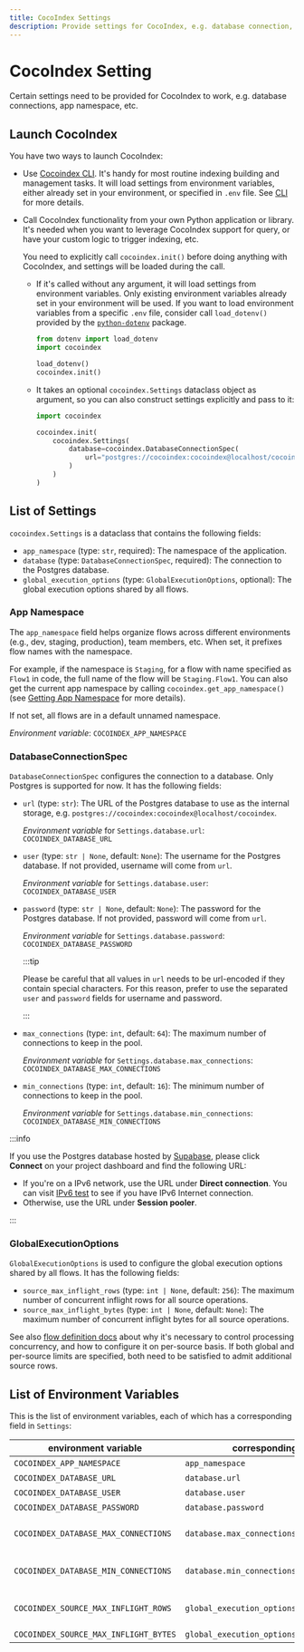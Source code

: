 ```yaml
---
title: CocoIndex Settings
description: Provide settings for CocoIndex, e.g. database connection, app namespace, etc.
---
```



# CocoIndex Setting

Certain settings need to be provided for CocoIndex to work, e.g. database connections, app namespace, etc.

## Launch CocoIndex

You have two ways to launch CocoIndex:

*   Use [Cocoindex CLI](cli). It's handy for most routine indexing building and management tasks.
    It will load settings from environment variables, either already set in your environment, or specified in `.env` file.
    See [CLI](cli#environment-variables) for more details.

*   Call CocoIndex functionality from your own Python application or library.
    It's needed when you want to leverage CocoIndex support for query, or have your custom logic to trigger indexing, etc.

    <Tabs>
    <TabItem value="python" label="Python" default>

    You need to explicitly call `cocoindex.init()` before doing anything with CocoIndex, and settings will be loaded during the call.

    *   If it's called without any argument, it will load settings from environment variables.
        Only existing environment variables already set in your environment will be used.
        If you want to load environment variables from a specific `.env` file, consider call `load_dotenv()` provided by the [`python-dotenv`](https://github.com/theskumar/python-dotenv) package.

        ```py
        from dotenv import load_dotenv
        import cocoindex

        load_dotenv()
        cocoindex.init()
        ```

    *   It takes an optional `cocoindex.Settings` dataclass object as argument, so you can also construct settings explicitly and pass to it:

        ```py
        import cocoindex

        cocoindex.init(
            cocoindex.Settings(
                database=cocoindex.DatabaseConnectionSpec(
                    url="postgres://cocoindex:cocoindex@localhost/cocoindex"
                )
            )
        )
        ```
    </TabItem>
    </Tabs>

## List of Settings

`cocoindex.Settings` is a dataclass that contains the following fields:

*   `app_namespace` (type: `str`, required): The namespace of the application.
*   `database` (type: `DatabaseConnectionSpec`, required): The connection to the Postgres database.
*   `global_execution_options` (type: `GlobalExecutionOptions`, optional): The global execution options shared by all  flows.

### App Namespace

The `app_namespace` field helps organize flows across different environments (e.g., dev, staging, production), team members, etc. When set, it prefixes flow names with the namespace.

For example, if the namespace is `Staging`, for a flow with name specified as `Flow1` in code, the full name of the flow will be `Staging.Flow1`.
You can also get the current app namespace by calling `cocoindex.get_app_namespace()` (see [Getting App Namespace](flow_def#getting-app-namespace) for more details).

If not set, all flows are in a default unnamed namespace.

*Environment variable*: `COCOINDEX_APP_NAMESPACE`

### DatabaseConnectionSpec

`DatabaseConnectionSpec` configures the connection to a database. Only Postgres is supported for now. It has the following fields:

*   `url` (type: `str`): The URL of the Postgres database to use as the internal storage, e.g. `postgres://cocoindex:cocoindex@localhost/cocoindex`.

    *Environment variable* for `Settings.database.url`: `COCOINDEX_DATABASE_URL`

*   `user` (type: `str | None`, default: `None`): The username for the Postgres database. If not provided, username will come from `url`.

    *Environment variable* for `Settings.database.user`: `COCOINDEX_DATABASE_USER`

*   `password` (type: `str | None`, default: `None`): The password for the Postgres database. If not provided, password will come from `url`.

    *Environment variable* for `Settings.database.password`: `COCOINDEX_DATABASE_PASSWORD`

    :::tip

    Please be careful that all values in `url` needs to be url-encoded if they contain special characters.
    For this reason, prefer to use the separated `user` and `password` fields for username and password.

    :::

*   `max_connections` (type: `int`, default: `64`): The maximum number of connections to keep in the pool.

    *Environment variable* for `Settings.database.max_connections`: `COCOINDEX_DATABASE_MAX_CONNECTIONS`

*   `min_connections` (type: `int`, default: `16`): The minimum number of connections to keep in the pool.

    *Environment variable* for `Settings.database.min_connections`: `COCOINDEX_DATABASE_MIN_CONNECTIONS`


:::info

If you use the Postgres database hosted by [Supabase](https://supabase.com/), please click **Connect** on your project dashboard and find the following URL:

*    If you're on a IPv6 network, use the URL under **Direct connection**. You can visit [IPv6 test](https://test-ipv6.com/) to see if you have IPv6 Internet connection.
*    Otherwise, use the URL under **Session pooler**.

:::

### GlobalExecutionOptions

`GlobalExecutionOptions` is used to configure the global execution options shared by all flows. It has the following fields:

*   `source_max_inflight_rows` (type: `int | None`, default: `256`): The maximum number of concurrent inflight rows for all source operations.
*   `source_max_inflight_bytes` (type: `int | None`, default: `None`): The maximum number of concurrent inflight bytes for all source operations.

See also [flow definition docs](/docs/core/flow_def#control-processing-concurrency) about why it's necessary to control processing concurrency, and how to configure it on per-source basis.
If both global and per-source limits are specified, both need to be satisfied to admit additional source rows.

## List of Environment Variables

This is the list of environment variables, each of which has a corresponding field in `Settings`:

| environment variable | corresponding field in `Settings` | required? |
|---------------------|-------------------|----------|
| `COCOINDEX_APP_NAMESPACE` | `app_namespace` | No |
| `COCOINDEX_DATABASE_URL` | `database.url` | Yes |
| `COCOINDEX_DATABASE_USER` | `database.user` | No |
| `COCOINDEX_DATABASE_PASSWORD` | `database.password` | No |
| `COCOINDEX_DATABASE_MAX_CONNECTIONS` | `database.max_connections` | No (default: `64`) |
| `COCOINDEX_DATABASE_MIN_CONNECTIONS` | `database.min_connections` | No (default: `16`) |
| `COCOINDEX_SOURCE_MAX_INFLIGHT_ROWS` | `global_execution_options.source_max_inflight_rows` | No (default: `256`) |
| `COCOINDEX_SOURCE_MAX_INFLIGHT_BYTES` | `global_execution_options.source_max_inflight_bytes` | No |

